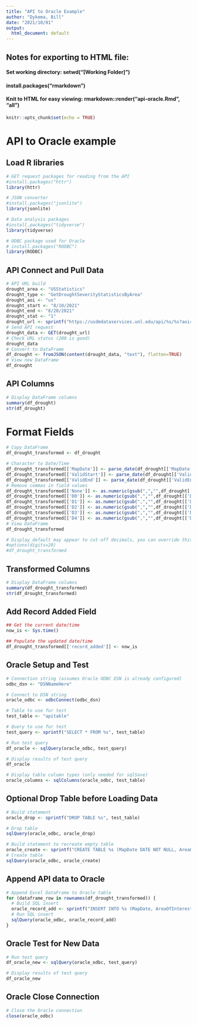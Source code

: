 ```yaml
---
title: "API to Oracle Example"
author: "Dykema, Bill"
date: "2021/10/01"
output:
  html_document: default
---
```


## Notes for exporting to HTML file:
#### Set working directory: setwd("[Working Folder]")
#### install.packages("rmarkdown")
#### Knit to HTML for easy viewing: rmarkdown::render("api-oracle.Rmd", "all")

```r
knitr::opts_chunk$set(echo = TRUE)
```

# API to Oracle example

## Load R libraries
```r

# GET request packages for reading from the API
#install.packages("httr")
library(httr)

# JSON converter
#install.packages("jsonlite")
library(jsonlite)

# Data analysis packages
#install.packages("tidyverse")
library(tidyverse)

# ODBC package used for Oracle
# install.packages("RODBC")
library(RODBC)

```

## API Connect and Pull Data
```r

# API URL build
drought_area <- "USStatistics"
drought_type <- "GetDroughtSeverityStatisticsByArea"
drought_aoi <- "us"
drought_start <- "8/10/2021"
drought_end <- "8/20/2021"
drought_stat <- "1"
drought_url <- sprintf("https://usdmdataservices.unl.edu/api/%s/%s?aoi=%s&startdate=%s&enddate=%s&statisticsType=%s", drought_area, drought_type, drought_aoi, drought_start, drought_end, drought_stat)
# Send API request
drought_data <- GET(drought_url)
# Check URL status (200 is good)
drought_data
# Convert to DataFrame
df_drought <- fromJSON(content(drought_data, "text"), flatten=TRUE)
# View new DataFrame
df_drought

```

## API Columns
```r

# Display DataFrame columns
summary(df_drought)
str(df_drought)

```

# Format Fields
```r

# Copy DataFrame
df_drought_transformed <- df_drought

# Character to Date/Time
df_drought_transformed[['MapDate']] <- parse_date(df_drought[['MapDate']], '%Y%m%d')
df_drought_transformed[['ValidStart']] <- parse_date(df_drought[['ValidStart']], '%Y-%m-%d')
df_drought_transformed[['ValidEnd']] <- parse_date(df_drought[['ValidEnd']], '%Y-%m-%d')
# Remove commas in field values
df_drought_transformed[['None']] <- as.numeric(gsub(",","",df_drought[['None']]))
df_drought_transformed[['D0']] <- as.numeric(gsub(",","",df_drought[['D0']]))
df_drought_transformed[['D1']] <- as.numeric(gsub(",","",df_drought[['D1']]))
df_drought_transformed[['D2']] <- as.numeric(gsub(",","",df_drought[['D2']]))
df_drought_transformed[['D3']] <- as.numeric(gsub(",","",df_drought[['D3']]))
df_drought_transformed[['D4']] <- as.numeric(gsub(",","",df_drought[['D4']]))
# View DataFrame
df_drought_transformed

# Display default may appear to cut-off decimals, you can override this
#options(digits=20)
#df_drought_transformed

```

## Transformed Columns
```r

# Display DataFrame columns
summary(df_drought_transformed)
str(df_drought_transformed)

```

## Add Record Added Field
```r

## Get the current date/time
now_is <- Sys.time()

## Populate the updated date/time
df_drought_transformed[['record_added']] <- now_is

```

## Oracle Setup and Test
```r

# Connection string (assumes Oracle ODBC DSN is already configured)
odbc_dsn <- "DSNNameHere"

# Connect to DSN string
oracle_odbc <- odbcConnect(odbc_dsn)

# Table to use for test
test_table <- "apitable"

# Query to use for test
test_query <- sprintf("SELECT * FROM %s", test_table)

# Run test query
df_oracle <- sqlQuery(oracle_odbc, test_query)

# Display results of test query
df_oracle

# Display table column types (only needed for sqlSave)
oracle_columns <- sqlColumns(oracle_odbc, test_table)

```

## Optional Drop Table before Loading Data
```r

# Build statement
oracle_drop <- sprintf("DROP TABLE %s", test_table)

# Drop table
sqlQuery(oracle_odbc, oracle_drop)

# Build statement to recreate empty table
oracle_create <- sprintf("CREATE TABLE %s (MapDate DATE NOT NULL, AreaOfInterest VARCHAR2(50), None NUMBER(10,2), D0 NUMBER(10,2), D1 NUMBER(10,2), D2 NUMBER(10,2), D3 NUMBER(10,2), D4 NUMBER(10,2), ValidStart DATE, ValidEnd DATE, StatisticFormatID VARCHAR2(50), record_added TIMESTAMP)", test_table)
# Create table
sqlQuery(oracle_odbc, oracle_create)

```

## Append API data to Oracle
```r

# Append Excel DataFrame to Oracle table
for (dataframe_row in rownames(df_drought_transformed)) {
  # Build SQL insert
  oracle_record_add <- sprintf("INSERT INTO %s (MapDate, AreaOfInterest, None, D0, D1, D2, D3, D4, ValidStart, ValidEnd, StatisticFormatID, record_added) VALUES (TO_DATE('%s', 'YYYY-MM-DD'), '%s', '%d', '%d', '%d', '%d', '%d', '%d', TO_DATE('%s', 'YYYY-MM-DD'), TO_DATE('%s', 'YYYY-MM-DD'), '%s')", test_table, df_drought_transformed[dataframe_row, "MapDate"], df_drought_transformed[dataframe_row, "AreaOfInterest"], df_drought_transformed[dataframe_row, "None"], df_drought_transformed[dataframe_row, "D0"], df_drought_transformed[dataframe_row, "D1"], df_drought_transformed[dataframe_row, "D2"], df_drought_transformed[dataframe_row, "D3"], df_drought_transformed[dataframe_row, "D4"], df_drought_transformed[dataframe_row, "ValidStart"], df_drought_transformed[dataframe_row, "ValidEnd"], df_drought_transformed[dataframe_row, "StatisticFormatID"], df_drought_transformed[dataframe_row, "record_added"])
  # Run SQL insert
  sqlQuery(oracle_odbc, oracle_record_add)
}

```

## Oracle Test for New Data
```r

# Run test query
df_oracle_new <- sqlQuery(oracle_odbc, test_query)

# Display results of test query
df_oracle_new

```

## Oracle Close Connection
```r

# Close the Oracle connection
close(oracle_odbc)

```